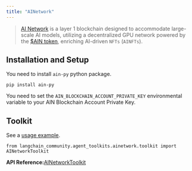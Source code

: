 ```yaml
---
title: "AINetwork"
---
```


> [AI Network](https://www.ainetwork.ai/build-on-ain) is a layer 1 blockchain designed to accommodate large-scale AI models, utilizing a decentralized GPU network powered by the [$AIN token](https://www.ainetwork.ai/token), enriching AI-driven `NFTs` (`AINFTs`).

## Installation and Setup

You need to install `ain-py` python package.

```
pip install ain-py
```

You need to set the `AIN_BLOCKCHAIN_ACCOUNT_PRIVATE_KEY` environmental variable to your AIN Blockchain Account Private Key.

## Toolkit

See a [usage example](/src/oss/integrations/tools/ainetwork).

```
from langchain_community.agent_toolkits.ainetwork.toolkit import AINetworkToolkit
```

**API Reference:**[AINetworkToolkit](https://python.langchain.com/api_reference/community/agent_toolkits/langchain_community.agent_toolkits.ainetwork.toolkit.AINetworkToolkit.html)

